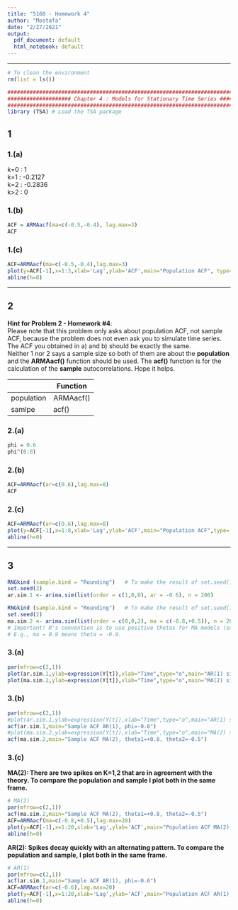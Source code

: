 ---
title: "5160 - Homework 4"
author: "Mostafa"
date: "2/27/2021"
output:
  pdf_document: default
  html_notebook: default
---

---

```{r}
# To clean the environment
rm(list = ls())

#########################################################################################
#################### Chapter 4 : Models for Stationary Time Series ######################
#########################################################################################
library (TSA) # Load the TSA package
```


## 1
### 1.(a)
k=0 : 1          
k=1 : -0.2127      
k=2 : -0.2836    
k>2 : 0      

### 1.(b)
```{r}
ACF = ARMAacf(ma=c(-0.5,-0.4), lag.max=3)
ACF
```

### 1.(c)
```{r}
ACF=ARMAacf(ma=c(-0.5,-0.4),lag.max=3)
plot(y=ACF[-1],x=1:3,xlab='Lag',ylab='ACF',main="Population ACF", type='h')
abline(h=0)
```

---

## 2
**Hint for Problem 2 - Homework #4**:     
Please note that this problem only asks about population ACF, not sample ACF, because the problem does not even ask you to simulate time series. The ACF you obtained in a) and b) should be exactly the same.       
Neither 1 nor 2 says a sample size so both of them are about the **population** and the **ARMAacf()** function should be used. The **acf()** function is for the calculation of the **sample** autocorrelations. Hope it helps.      

|     | Function |
| --- | --- |
| population | ARMAacf() | 
| samlpe     | acf()     |   

### 2.(a)
```{r}
phi = 0.6
phi^(0:8)
```

### 2.(b)
```{r}
ACF=ARMAacf(ar=c(0.6),lag.max=8)
ACF
```

### 2.(c)
```{r}
ACF=ARMAacf(ar=c(0.6),lag.max=8)
plot(y=ACF[-1],x=1:8,xlab='Lag',ylab='ACF',main="Population ACF",type='h')
abline(h=0)
```

---

## 3
```{r}
RNGkind (sample.kind = "Rounding")   # To make the result of set.seed() identical in different OSs
set.seed(2)
ar.sim.1 <- arima.sim(list(order = c(1,0,0), ar = -0.6), n = 200)

RNGkind (sample.kind = "Rounding")   # To make the result of set.seed() identical in different OSs
set.seed(2)
ma.sim.2 <- arima.sim(list(order = c(0,0,2), ma = c(-0.8,+0.5)), n = 200)
# Important! R's convention is to use positive thetas for MA models (so we have to negate)
# E.g., ma = 0.9 means theta = -0.9.
```

### 3.(a)
```{r}
par(mfrow=c(2,1))
plot(ar.sim.1,ylab=expression(Y[t]),xlab="Time",type="o",main="AR(1) simulation, phi=-0.6")
plot(ma.sim.2,ylab=expression(Y[t]),xlab="Time",type="o",main="MA(2) simulation, theta1=+0.8, theta2=-0.5")
```


### 3.(b)
```{r}
par(mfrow=c(2,1))
#plot(ar.sim.1,ylab=expression(Y[t]),xlab="Time",type="o",main="AR(1) simulation, phi=-0.6")
acf(ar.sim.1,main="Sample ACF AR(1), phi=-0.6")
#plot(ma.sim.2,ylab=expression(Y[t]),xlab="Time",type="o",main="MA(2) simulation, theta1=+0.8, theta2=-0.5")
acf(ma.sim.2,main="Sample ACF MA(2), theta1=+0.8, theta2=-0.5")

```

### 3.(c)  
**MA(2): There are two spikes on K=1,2 that are in agreement with the theory. To compare the population and sample I plot both in the same frame.**
```{r}
# MA(2)
par(mfrow=c(2,1))
acf(ma.sim.2,main="Sample ACF MA(2), theta1=+0.8, theta2=-0.5")
ACF=ARMAacf(ma=c(-0.8,+0.5),lag.max=20)
plot(y=ACF[-1],x=1:20,xlab='Lag',ylab='ACF',main="Population ACF MA(2), theta1=+0.8, theta2=-0.5", type='h')
abline(h=0)
```

**AR(2): Spikes decay quickly with an alternating pattern. To compare the population and sample, I plot both in the same frame.**
```{r}
# AR(1)
par(mfrow=c(2,1))
acf(ar.sim.1,main="Sample ACF AR(1), phi=-0.6")
ACF=ARMAacf(ar=c(-0.6),lag.max=20)
plot(y=ACF[-1],x=1:20,xlab='Lag',ylab='ACF',main="Population ACF AR(1), phi=-0.6",type='h')
abline(h=0)
```


